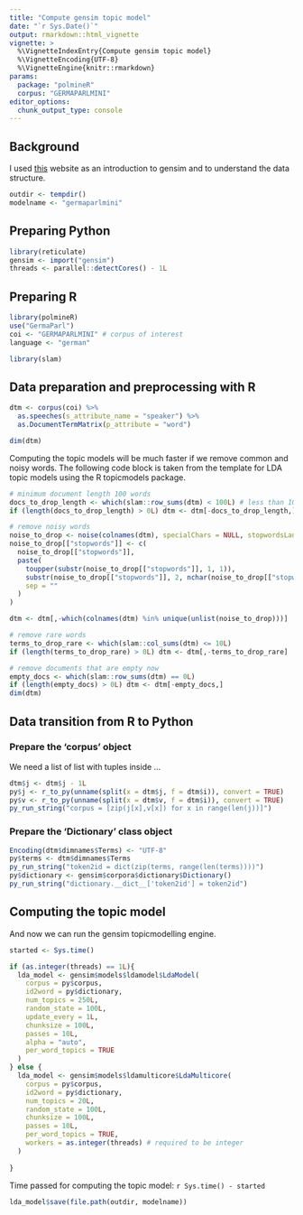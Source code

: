 ```yaml
---
title: "Compute gensim topic model"
date: "`r Sys.Date()`"
output: rmarkdown::html_vignette
vignette: >
  %\VignetteIndexEntry{Compute gensim topic model}
  %\VignetteEncoding{UTF-8}
  %\VignetteEngine{knitr::rmarkdown}
params:
  package: "polmineR"
  corpus: "GERMAPARLMINI"
editor_options: 
  chunk_output_type: console
---
```


## Background

I used [this](https://www.machinelearningplus.com/nlp/topic-modeling-gensim-python/) website as an introduction to gensim and to understand the data structure.


```r
outdir <- tempdir()
modelname <- "germaparlmini"
```

## Preparing Python

```r
library(reticulate)
gensim <- import("gensim")
threads <- parallel::detectCores() - 1L
```


## Preparing R

```r
library(polmineR)
use("GermaParl")
coi <- "GERMAPARLMINI" # corpus of interest
language <- "german"
```


```r
library(slam)
```

## Data preparation and preprocessing with R

```r
dtm <- corpus(coi) %>%
  as.speeches(s_attribute_name = "speaker") %>%
  as.DocumentTermMatrix(p_attribute = "word")
```

```r
dim(dtm)
```

Computing the topic models will be much faster if we remove common and noisy words. The following code block is taken from the template for LDA topic models using the R topicmodels package.

```r
# minimum document length 100 words
docs_to_drop_length <- which(slam::row_sums(dtm) < 100L) # less than 100
if (length(docs_to_drop_length) > 0L) dtm <- dtm[-docs_to_drop_length,]

# remove noisy words
noise_to_drop <- noise(colnames(dtm), specialChars = NULL, stopwordsLanguage = language)
noise_to_drop[["stopwords"]] <- c(
  noise_to_drop[["stopwords"]],
  paste(
    toupper(substr(noise_to_drop[["stopwords"]], 1, 1)),
    substr(noise_to_drop[["stopwords"]], 2, nchar(noise_to_drop[["stopwords"]])),
    sep = ""
  )
)

dtm <- dtm[,-which(colnames(dtm) %in% unique(unlist(noise_to_drop)))]

# remove rare words
terms_to_drop_rare <- which(slam::col_sums(dtm) <= 10L)
if (length(terms_to_drop_rare) > 0L) dtm <- dtm[,-terms_to_drop_rare]

# remove documents that are empty now
empty_docs <- which(slam::row_sums(dtm) == 0L)
if (length(empty_docs) > 0L) dtm <- dtm[-empty_docs,]
dim(dtm)
```


## Data transition from R to Python

### Prepare the 'corpus' object

We need a list of list with tuples inside ... 

```r
dtm$j <- dtm$j - 1L
py$j <- r_to_py(unname(split(x = dtm$j, f = dtm$i)), convert = TRUE)
py$v <- r_to_py(unname(split(x = dtm$v, f = dtm$i)), convert = TRUE)
py_run_string("corpus = [zip(j[x],v[x]) for x in range(len(j))]")
``` 


### Prepare the 'Dictionary' class object

```r
Encoding(dtm$dimnames$Terms) <- "UTF-8"
py$terms <- dtm$dimnames$Terms
py_run_string("token2id = dict(zip(terms, range(len(terms))))")
py$dictionary <- gensim$corpora$dictionary$Dictionary()
py_run_string("dictionary.__dict__['token2id'] = token2id")
```


## Computing the topic model

And now we can run the gensim topicmodelling engine.

```r
started <- Sys.time()
```


```r
if (as.integer(threads) == 1L){
  lda_model <- gensim$models$ldamodel$LdaModel(
    corpus = py$corpus,
    id2word = py$dictionary,
    num_topics = 250L, 
    random_state = 100L,
    update_every = 1L,
    chunksize = 100L,
    passes = 10L,
    alpha = "auto",
    per_word_topics = TRUE
  )
} else {
  lda_model <- gensim$models$ldamulticore$LdaMulticore(
    corpus = py$corpus,
    id2word = py$dictionary,
    num_topics = 20L,
    random_state = 100L,
    chunksize = 100L,
    passes = 10L,
    per_word_topics = TRUE,
    workers = as.integer(threads) # required to be integer
  )
  
}
```

Time passed for computing the topic model: `r Sys.time() - started`


```r
lda_model$save(file.path(outdir, modelname))
```